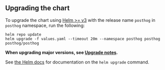 ## Upgrading the chart

To upgrade the chart using [Helm >= v3](https://helm.sh/) with the release name `posthog` in `posthog` namespace, run the following:

```console
helm repo update
helm upgrade -f values.yaml --timeout 20m --namespace posthog posthog posthog/posthog
```

**When upgrading major versions, see [Upgrade notes](/docs/self-host/deploy/upgrade-notes).**

See [the Helm docs](https://helm.sh/docs/helm/helm_upgrade/) for documentation on the `helm upgrade` command.

